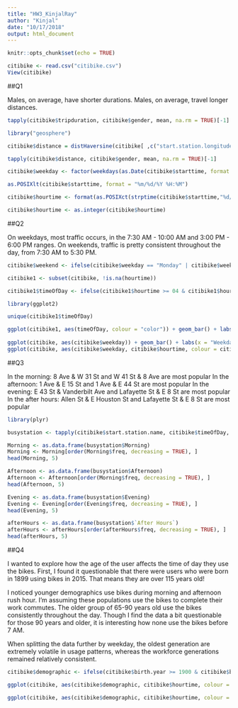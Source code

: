 ```yaml
---
title: "HW3_KinjalRay"
author: "Kinjal"
date: "10/17/2018"
output: html_document
---
```


```r
knitr::opts_chunk$set(echo = TRUE)
```

```r
citibike <- read.csv("citibike.csv")
View(citibike)
```

##Q1

Males, on average, have shorter durations.
Males, on average, travel longer distances.

```r
tapply(citibike$tripduration, citibike$gender, mean, na.rm = TRUE)[-1]

library("geosphere")

citibike$distance = distHaversine(citibike[ ,c("start.station.longitude", "start.station.latitude")],citibike[ ,c("end.station.longitude", "end.station.latitude")])

tapply(citibike$distance, citibike$gender, mean, na.rm = TRUE)[-1]

```



```r
citibike$weekday <- factor(weekdays(as.Date(citibike$starttime, format = "%m/%d/%Y")), levels = c("Sunday","Monday","Tuesday","Wednesday","Thursday","Friday","Saturday"))

```


```r
as.POSIXlt(citibike$starttime, format = "%m/%d/%Y %H:%M")

citibike$hourtime <- format(as.POSIXct(strptime(citibike$starttime,"%d/%m/%Y %H:%M",tz="")) ,format = "%H")

citibike$hourtime <- as.integer(citibike$hourtime)

```



##Q2

On weekdays, most traffic occurs, in the 7:30 AM - 10:00 AM and 3:00 PM - 6:00 PM ranges. On weekends, traffic is pretty consistent throughout the day, from 7:30 AM to 5:30 PM.
```r
citibike$weekend <- ifelse(citibike$weekday == "Monday" | citibike$weekday == "Tuesday" |citibike$weekday == "Wednesday" |citibike$weekday == "Thursday" |citibike$weekday == "Friday", "Weekday", "Weekend")

citibike1 <- subset(citibike, !is.na(hourtime))

citibike1$timeOfDay <- ifelse(citibike1$hourtime >= 04 & citibike1$hourtime < 12, "Morning",ifelse(citibike1$hourtime >= 12 & citibike1$hourtime < 16, "Afternoon", ifelse(citibike1$hourtime >= 16 & citibike1$hourtime < 24, "Evening", "After Hours")))

library(ggplot2)

unique(citibike1$timeOfDay)

ggplot(citibike1, aes(timeOfDay, colour = "color")) + geom_bar() + labs(x = "Time of Day") + ggtitle("Bikes in Use by Time of Day") + theme(plot.title = element_text(hjust = 0.5))
       
ggplot(citibike, aes(citibike$weekday)) + geom_bar() + labs(x = "Weekday")
ggplot(citibike, aes(citibike$weekday, citibike$hourtime, colour = citibike$weekend)) + geom_violin() + labs(x = "Weekday", y = "Traffic by Hour", colour = "Key")
```
 


##Q3

  In the morning: 8 Ave & W 31 St and W 41 St & 8 Ave are most popular
  In the afternoon: 1 Ave & E 15 St and 1 Ave & E 44 St are most popular
  In the evening: E 43 St & Vanderbilt Ave and Lafayette St & E 8 St are most popular
  In the after hours: Allen St & E Houston St and Lafayette St & E 8 St are most popular
  
```r
library(plyr)

busystation <- tapply(citibike$start.station.name, citibike$timeOfDay, count)

Morning <- as.data.frame(busystation$Morning)
Morning <- Morning[order(Morning$freq, decreasing = TRUE), ]
head(Morning, 5)

Afternoon <- as.data.frame(busystation$Afternoon)
Afternoon <- Afternoon[order(Morning$freq, decreasing = TRUE), ]
head(Afternoon, 5)

Evening <- as.data.frame(busystation$Evening)
Evening <- Evening[order(Evening$freq, decreasing = TRUE), ]
head(Evening, 5)

afterHours <- as.data.frame(busystation$`After Hours`)
afterHours <- afterHours[order(afterHours$freq, decreasing = TRUE), ]
head(afterHours, 5)
```


##Q4

I wanted to explore how the age of the user affects the time of day they use the bikes. First, I found it questionable that there were users who were born in 1899 using bikes in 2015. That means they are over 115 years old! 

I noticed younger demographics use bikes during morning and afternoon rush hour. I'm assuming these populations use the bikes to complete their work commutes. The older group of 65-90 years old use the bikes consistently throughout the day. Though I find the data a bit questionable for those 90 years and older, it is interesting how none use the bikes before 7 AM.

When splitting the data further by weekday, the oldest generation are extremely volatile in usage patterns, whereas the workforce generations remained relatively consistent.
```r
citibike$demographic <- ifelse(citibike$birth.year >= 1900 & citibike$birth.year < 1925, "90 years or older old",ifelse(citibike$birth.year >= 1925 & citibike$birth.year < 1950, "90 to 65 years", ifelse(citibike$birth.year >= 1950 & citibike$birth.year < 1975, "65 to 30 years", "30 years or younger")))

ggplot(citibike, aes(citibike$demographic, citibike$hourtime, colour = citibike$demographic)) + geom_violin() + labs(x = "Age", y = "Hour of the Day", colour = "Key") 

ggplot(citibike, aes(citibike$demographic, citibike$hourtime, colour = citibike$demographic)) + geom_violin() + labs(x = "Age", y = "Hour of the Day", colour = "Key") + facet_wrap(~ citibike$weekday)

```





